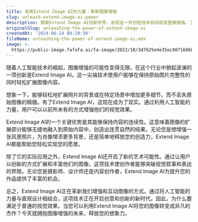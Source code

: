 ```yaml
---
title: 发挥Extend Image AI的力量：革新图像增强
slug: unleash-extend-image-ai-power
description: 探索Extend Image AI创新世界，发现这一开创性技术如何改变图像增强。了解人工智能如何重塑我们对视觉的观感与互动，释放创造力和表达的无限潜力。
originalSlug: unleashing-the-power-of-extend-image-ai
createdAt: '2024-06-24 09:20:30'
fileName: unleashing-the-power-of-extend-image-ai.mdx
image: >-
  https://public-image.fafafa.ai/fa-image/2022/10/3d7625e4e35ec987169689eb4f5cc0b1.jpg
---
```



 

随着人工智能技术的崛起，图像增强的可能性变得无限。在这个行业中掀起波澜的一项创新是Extend Image AI。这一尖端技术使用户能够在保持原始图片完整性的同时轻松扩展图像内容。

想象一下，能够轻松地扩展照片的背景或在特定场景中增加更多细节，而不丢失原始图像的精髓。有了Extend Image AI，这现在成为了现实。通过利用人工智能的力量，用户可以以前所未有的方式增强他们的视觉效果。

Extend Image AI的一个关键优势是其能够保持内容的连续性。这意味着图像的扩展部分能够无缝地融入到原始内容中，创造出连贯自然的结果。无论您是想增强一张风景照片，为肖像增添更多背景，还是简单地释放您的创造力，Extend Image AI都能帮助您轻松实现您的愿景。

除了它的实际应用之外，Extend Image AI还开启了新的艺术可能性。通过让用户以创新的方式扩展和丰富他们的图像，这项技术使创作者能够突破视觉叙事和表达的界限。无论您是摄影师、设计师还是内容创作者，Extend Image AI为提升您的作品提供了丰富的机会。

总之，Extend Image AI正在革新我们增强和互动图像的方式。通过将人工智能的力量与直观设计相结合，这项技术正在开启创意和创新的新时代。因此，为什么要满足于普通的视觉效果，当您可以利用Extend Image AI将您的图像转变成非凡的杰作？今天就拥抱图像增强的未来，释放您的想象力。
